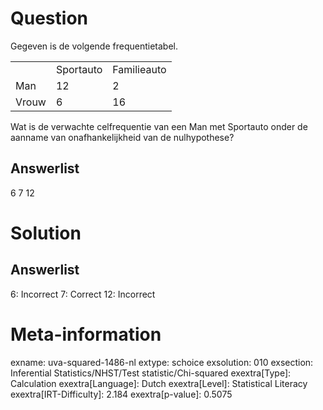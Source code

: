 Question
========

Gegeven is de volgende frequentietabel.

  ------- ----------- -------------
          Sportauto   Familieauto
  Man     12          2
  Vrouw   6           16
  ------- ----------- -------------

Wat is de verwachte celfrequentie van een Man met Sportauto onder de
aanname van onafhankelijkheid van de nulhypothese?

Answerlist
----------

6
7
12

Solution
========

Answerlist
----------

6: Incorrect
7: Correct
12: Incorrect

Meta-information
================
exname: uva-squared-1486-nl
extype: schoice
exsolution: 010
exsection: Inferential Statistics/NHST/Test statistic/Chi-squared
exextra[Type]: Calculation
exextra[Language]: Dutch
exextra[Level]: Statistical Literacy
exextra[IRT-Difficulty]: 2.184
exextra[p-value]: 0.5075
